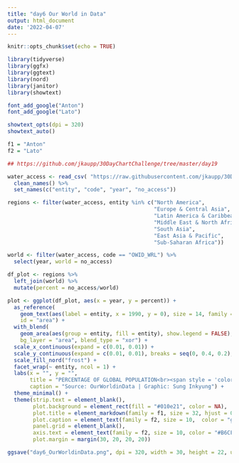 ```yaml
---
title: "day6 Our World in Data"
output: html_document
date: '2022-04-07'
---
```


```r
knitr::opts_chunk$set(echo = TRUE)
```

```r
library(tidyverse)
library(ggfx)
library(ggtext)
library(nord)
library(janitor)
library(showtext)

font_add_google("Anton")
font_add_google("Lato")

showtext_opts(dpi = 320)
showtext_auto()

f1 = "Anton"
f2 = "Lato"
```

```r
## https://github.com/jkaupp/30DayChartChallenge/tree/master/day19

water_access <- read_csv( "https://raw.githubusercontent.com/jkaupp/30DayChartChallenge/master/day19/data/number-without-access-water-source.csv") %>%
  clean_names() %>%
  set_names(c("entity", "code", "year", "no_access"))

regions <- filter(water_access, entity %in% c("North America",
                                              "Europe & Central Asia",
                                              "Latin America & Caribbean",
                                              "Middle East & North Africa",
                                              "South Asia",
                                              "East Asia & Pacific",
                                              "Sub-Saharan Africa"))

world <- filter(water_access, code == "OWID_WRL") %>%
  select(year, world = no_access)

df_plot <- regions %>%
  left_join(world) %>%
  mutate(percent = no_access/world)

plot <- ggplot(df_plot, aes(x = year, y = percent)) +
  as_reference(
    geom_text(aes(label = entity, x = 1990, y = 0), size = 14, family = f1, color = "#B6CFE4", hjust = 0, vjust = 0),
    id = "area") +
  with_blend(
    geom_area(aes(group = entity, fill = entity), show.legend = FALSE),
    bg_layer = "area", blend_type = "xor") +
  scale_x_continuous(expand = c(0.01, 0.01)) +
  scale_y_continuous(expand = c(0.01, 0.01), breaks = seq(0, 0.4, 0.2), labels = c("0", "20", "40%")) +
  scale_fill_nord("frost") +
  facet_wrap(~ entity, ncol = 1) +
  labs(x = "", y = "", 
       title = "PERCENTAGE OF GLOBAL POPULATION<br><span style = 'color:#b6cfe4'>WITHOUT ACCESS TO</span><br>AN IMPROVED WATER SOURCE",
       caption = "Source: OurWorldinData | Graphic: Sung Inkyung") +
  theme_minimal() +
  theme(strip.text = element_blank(),
        plot.background = element_rect(fill = "#010e21", color = NA),
        plot.title = element_markdown(family = f1, size = 32, hjust = 0.5, color = "#4287f5", margin = margin(b = 25)),
        plot.caption = element_text(family = f2, size = 10,  color = "gray75", margin = margin(t = 25)),
        panel.grid = element_blank(),
        axis.text = element_text(family = f2, size = 10, color = "#B6CFE4"),
        plot.margin = margin(30, 20, 20, 20))

ggsave("day6_OurWorldinData.png", dpi = 320, width = 30, height = 22, units = "cm")
```

